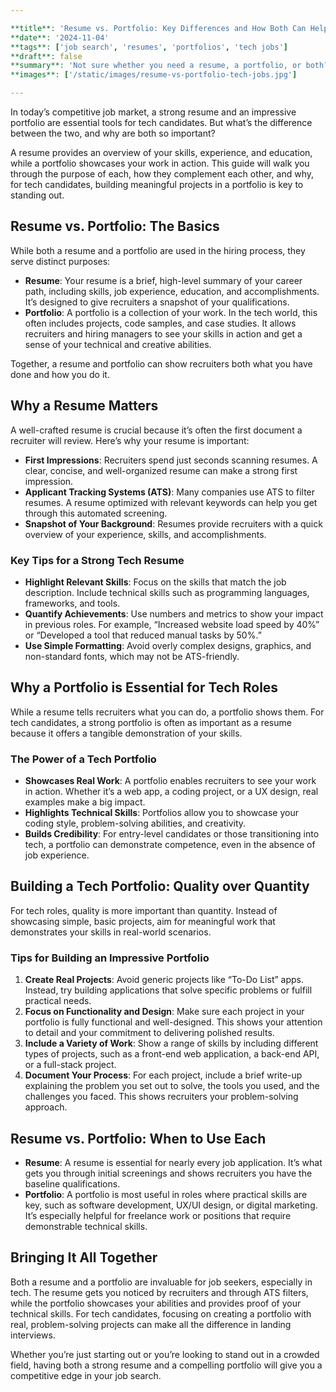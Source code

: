 ```yaml
---

**title**: 'Resume vs. Portfolio: Key Differences and How Both Can Help You Land a Tech Job in 2024'  
**date**: '2024-11-04'  
**tags**: ['job search', 'resumes', 'portfolios', 'tech jobs']  
**draft**: false  
**summary**: 'Not sure whether you need a resume, a portfolio, or both? This guide breaks down the purpose of each and how creating a solid portfolio with real projects can boost your tech job search.'  
**images**: ['/static/images/resume-vs-portfolio-tech-jobs.jpg']  

---
```


In today’s competitive job market, a strong resume and an impressive portfolio are essential tools for tech candidates. But what’s the difference between the two, and why are both so important?

A resume provides an overview of your skills, experience, and education, while a portfolio showcases your work in action. This guide will walk you through the purpose of each, how they complement each other, and why, for tech candidates, building meaningful projects in a portfolio is key to standing out.

## Resume vs. Portfolio: The Basics

While both a resume and a portfolio are used in the hiring process, they serve distinct purposes:

- **Resume**: Your resume is a brief, high-level summary of your career path, including skills, job experience, education, and accomplishments. It’s designed to give recruiters a snapshot of your qualifications.
- **Portfolio**: A portfolio is a collection of your work. In the tech world, this often includes projects, code samples, and case studies. It allows recruiters and hiring managers to see your skills in action and get a sense of your technical and creative abilities.

Together, a resume and portfolio can show recruiters both what you have done and how you do it.

## Why a Resume Matters

A well-crafted resume is crucial because it’s often the first document a recruiter will review. Here’s why your resume is important:

- **First Impressions**: Recruiters spend just seconds scanning resumes. A clear, concise, and well-organized resume can make a strong first impression.
- **Applicant Tracking Systems (ATS)**: Many companies use ATS to filter resumes. A resume optimized with relevant keywords can help you get through this automated screening.
- **Snapshot of Your Background**: Resumes provide recruiters with a quick overview of your experience, skills, and accomplishments.

### Key Tips for a Strong Tech Resume

- **Highlight Relevant Skills**: Focus on the skills that match the job description. Include technical skills such as programming languages, frameworks, and tools.
- **Quantify Achievements**: Use numbers and metrics to show your impact in previous roles. For example, “Increased website load speed by 40%” or “Developed a tool that reduced manual tasks by 50%.”
- **Use Simple Formatting**: Avoid overly complex designs, graphics, and non-standard fonts, which may not be ATS-friendly.

## Why a Portfolio is Essential for Tech Roles

While a resume tells recruiters what you can do, a portfolio shows them. For tech candidates, a strong portfolio is often as important as a resume because it offers a tangible demonstration of your skills.

### The Power of a Tech Portfolio

- **Showcases Real Work**: A portfolio enables recruiters to see your work in action. Whether it’s a web app, a coding project, or a UX design, real examples make a big impact.
- **Highlights Technical Skills**: Portfolios allow you to showcase your coding style, problem-solving abilities, and creativity.
- **Builds Credibility**: For entry-level candidates or those transitioning into tech, a portfolio can demonstrate competence, even in the absence of job experience.

## Building a Tech Portfolio: Quality over Quantity

For tech roles, quality is more important than quantity. Instead of showcasing simple, basic projects, aim for meaningful work that demonstrates your skills in real-world scenarios.

### Tips for Building an Impressive Portfolio

1. **Create Real Projects**: Avoid generic projects like “To-Do List” apps. Instead, try building applications that solve specific problems or fulfill practical needs.
2. **Focus on Functionality and Design**: Make sure each project in your portfolio is fully functional and well-designed. This shows your attention to detail and your commitment to delivering polished results.
3. **Include a Variety of Work**: Show a range of skills by including different types of projects, such as a front-end web application, a back-end API, or a full-stack project.
4. **Document Your Process**: For each project, include a brief write-up explaining the problem you set out to solve, the tools you used, and the challenges you faced. This shows recruiters your problem-solving approach.

## Resume vs. Portfolio: When to Use Each

- **Resume**: A resume is essential for nearly every job application. It’s what gets you through initial screenings and shows recruiters you have the baseline qualifications.
- **Portfolio**: A portfolio is most useful in roles where practical skills are key, such as software development, UX/UI design, or digital marketing. It’s especially helpful for freelance work or positions that require demonstrable technical skills.

## Bringing It All Together

Both a resume and a portfolio are invaluable for job seekers, especially in tech. The resume gets you noticed by recruiters and through ATS filters, while the portfolio showcases your abilities and provides proof of your technical skills. For tech candidates, focusing on creating a portfolio with real, problem-solving projects can make all the difference in landing interviews.

Whether you’re just starting out or you’re looking to stand out in a crowded field, having both a strong resume and a compelling portfolio will give you a competitive edge in your job search.